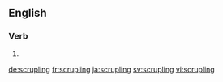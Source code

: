 
==English==

===Verb===
{{head|en|present participle}}

# {{present participle of|scruple|lang=en|nocat=1}}

[[de:scrupling]]
[[fr:scrupling]]
[[ja:scrupling]]
[[sv:scrupling]]
[[vi:scrupling]]